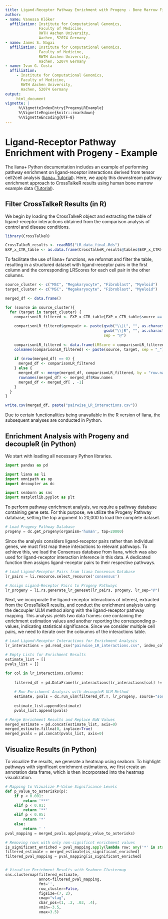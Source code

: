 ```yaml
---
title: Ligand-Receptor Pathway Enrichment with Progeny - Bone Marrow Fibrosis in Human
author:
- name: Vanessa Klöker
  affiliation: Institute for Computational Genomics,
               Faculty of Medicine,
               RWTH Aachen University,
               Aachen, 52074 Germany
- name: James S. Nagai
  affiliation: Institute for Computational Genomics,
               Faculty of Medicine,
               RWTH Aachen University,
               Aachen, 52074 Germany
- name: Ivan G. Costa
  affiliation:
     - Institute for Computational Genomics,
       Faculty of Medicine,
       RWTH Aachen University,
       Aachen, 52074 Germany
output:
     html_document
vignette: |
      %\VignetteIndexEntry{ProgenyLRExample}
      %\VignetteEngine{knitr::rmarkdown}
      %\VignetteEncoding{UTF-8}
---
```


# Ligand-Receptor Pathway Enrichment with Progeny - Example

The liana+ Python documentation includes an example of performing pathway enrichment on ligand-receptor interactions derived from tensor cell2cell analysis ([liana+ Tutorial](https://liana-py.readthedocs.io/en/latest/notebooks/liana_c2c.html)). Here, we apply this downstream pathway enrichment approach to CrossTalkeR results using human bone marrow example data ([Tutorial](https://costalab.github.io/CrossTalkeR/articles/HumanFibrosis.html)).

## Filter CrossTalkeR Results (in R)

We begin by loading the CrossTalkeR object and extracting the table of ligand-receptor interactions obtained from the comparison analysis of control and disease conditions.
```R
library(CrossTalkeR)

CrossTalkeR_results <- readRDS("LR_data_final.Rds")
EXP_x_CTR_table <- as.data.frame(CrossTalkeR_results@tables$EXP_x_CTR)
```

To facilitate the use of liana+ functions, we reformat and filter the table, resulting in a structured dataset with ligand-receptor pairs in the first column and the corresponding LRScores for each cell pair in the other columns.
```R
source_cluster <- c("MSC", "Megakaryocyte", "Fibroblast", "Myeloid")
target_cluster <- c("MSC", "Megakaryocyte", "Fibroblast", "Myeloid")

merged_df <- data.frame()

for (source in source_cluster){
  for (target in target_cluster) {
    comparisonLR_filtered <- EXP_x_CTR_table[EXP_x_CTR_table$source == source & EXP_x_CTR_table$target == target, ]
    
    comparisonLR_filtered$genepair <- paste(gsub("\\|L", "", as.character(comparisonLR_filtered$gene_A)),
                                            gsub("\\|R", "", as.character(comparisonLR_filtered$gene_B)),
                                            sep = "@")
    
    comparisonLR_filtered <- data.frame(LRScore = comparisonLR_filtered$LRScore, row.names = comparisonLR_filtered$genepair)
    colnames(comparisonLR_filtered) <- paste(source, target, sep = "_")
    
    if (nrow(merged_df) == 0) {
      merged_df <- comparisonLR_filtered
    } else {
      merged_df <- merge(merged_df, comparisonLR_filtered, by = "row.names", all = TRUE)
      rownames(merged_df) <- merged_df$Row.names
      merged_df <- merged_df[ , -1]
    }
  }
}

write.csv(merged_df, paste("pairwise_LR_interactions.csv"))

```

Due to certain functionalities being unavailable in the R version of liana, the subsequent analyses are conducted in Python.

## Enrichment Analysis with Progeny and decoupleR (in Python)
We start with loading all necessary Python libraries.
```python
import pandas as pd

import liana as li
import omnipath as op
import decoupler as dc

import seaborn as sns
import matplotlib.pyplot as plt
```

To perform pathway enrichment analysis, we require a pathway database containing gene sets. For this purpose, we utilize the Progeny Pathway database, setting the top argument to 20,000 to load the complete dataset.
```python
# Load Progeny Pathway Database
progeny = dc.get_progeny(organism='human', top=20000)
```

Since the analysis considers ligand-receptor pairs rather than individual genes, we must first map these interactions to relevant pathways. To achieve this, we load the Consensus database from liana, which was also used for ligand-receptor interaction inference in this data. A dedicated function then assigns ligand-receptor pairs to their respective pathways.
```python
# Load Ligand-Receptor Pairs from liana Consensus Database
lr_pairs = li.resource.select_resource('consensus')

# Assign Ligand-Receptor Pairs to Progeny Pathways
lr_progeny = li.rs.generate_lr_geneset(lr_pairs, progeny, lr_sep="@")
```

Next, we incorporate the ligand-receptor interactions of interest, extracted from the CrossTalkeR results, and conduct the enrichment analysis using the decoupler ULM method along with the ligand-receptor pathway mapping. This analysis yields two data frames: one containing the enrichment estimation values and another reporting the corresponding p-values, indicating statistical significance. Since we consider multiple cell pairs, we need to iterate over the coloumns of the interactions table.
```python
# Load Ligand-Receptor Interactions for Enrichment Analysis
lr_interactions = pd.read_csv("pairwise_LR_interactions.csv", index_col=0)

# Empty Lists for Enrichment Results
estimate_list = []
pvals_list = []

for col in lr_interactions.columns:
    
    filtered_df = pd.DataFrame(lr_interactions[lr_interactions[col] != 0][col])
    
    # Run Enrichment Analysis with decoupleR ULM Method
    estimate, pvals = dc.run_ulm(filtered_df.T, lr_progeny, source="source", target="interaction", use_raw=False)
    
    estimate_list.append(estimate)
    pvals_list.append(pvals)

# Merge Enrichment Results and Replace NaN Values
merged_estimate = pd.concat(estimate_list, axis=0)
merged_estimate.fillna(0, inplace=True)
merged_pvals = pd.concat(pvals_list, axis=0)
```

## Visualize Results (in Python)

To visualize the results, we generate a heatmap using seaborn. To highlight pathways with significant enrichment estimations, we first create an annotation data frame, which is then incorporated into the heatmap visualization.
```python
# Mapping to Vizualize P-Value Significance Levels
def p_value_to_asterisks(p):
    if p < 0.001:
        return '***'
    elif p < 0.01:
        return '**'
    elif p < 0.05:
        return '*'
    else:
        return ' '
pval_mapping = merged_pvals.applymap(p_value_to_asterisks)

# Removing rows with only non-significnt enrichment values
is_significant_enriched = pval_mapping.apply(lambda row: any('*' in str(val) for val in row), axis=1)
filtered_estimate = merged_estimate[is_significant_enriched]
filtered_pval_mapping = pval_mapping[is_significant_enriched]


# Vizualize Enrichment Results with Seaborn Clustermap
sns.clustermap(filtered_estimate, 
               annot=filtered_pval_mapping,
               fmt='',
               row_cluster=False,
               figsize=(7, 2),
               cmap="vlag",
               cbar_pos=(1, .2, .03, .4),
               vmin=-3.5,
               vmax=3.5)

```

<figure class="figure" style="display: table; margin: auto; height: 100%; width: 100%;">
  <img src="Progeny_images/all_celltypes_enrichment.png" alt="">
  <figcaption class="figcaption" style="display: table-caption; caption-side: bottom;"> </figcaption>
</figure>

<br/><br/>

The heatmap highlights pathway-specific enrichment of ligand–receptor interactions across cell–cell communication pairs. Notably, we observe a strong positive enrichment for **TGFβ signaling** in **MSC-to-MSC** interactions and for **EGFR signaling** from **Fibroblasts to Megakaryocytes**. In contrast, several pathways show negative enrichment patterns, such as **VEGF signaling** in **MSC-to-MSC** communication.

## Extraction and Visualization of TGFb-Related Ligand-Receptor Interactions

To further dissect which interaction in our analysis relate to the TGFb pathway, we can extract the relevant ligand-receptor pairs ftom the previous assignment with the progeny database:

```python
# Extracting all TGFb-related Ligand-Receptor Interactions
TGFb_interactions = lr_progeny[lr_progeny['source'] == 'TGFb']

# Split the "interaction" column by "@"
split_interactions = TGFb_interactions['interaction'].str.split('@', expand=True)

# Rename the columns to "ligand" and "receptor"
split_interactions.rename(columns={0: 'ligand', 1: 'receptor'}, inplace=True)

# Save the result as a CSV file
split_interactions.to_csv("/home/vanessa/Projekte/Documentation_Scripts/Human_BM_complete_vignette_code/TGFb_interactions.csv", index=False)

```

With the saved ligand-receptor pairs, we can filter the differential interactions table from CrossTalkeR and visualize the TGFb-related interactions with a sankey plot:

```R
# Load CSV file with TGFb-related interactions from Progeny
TGFb_interactions <- read.csv("/home/vanessa/Projekte/Documentation_Scripts/Human_BM_complete_vignette_code/TGFb_interactions.csv")

# Add suffixes to ligand and receptor columns
TGFb_interactions$ligand <- paste0(TGFb_interactions$ligand, "|L")
TGFb_interactions$receptor <- paste0(TGFb_interactions$receptor, "|R")

# Filter the differential EXP_x_CTR table for TGFb-related interactions
TGFb_filtered_interactions <- EXP_x_CTR_table[EXP_x_CTR_table$gene_A %in% TGFb_interactions$ligand & 
                                             EXP_x_CTR_table$gene_B %in% TGFb_interactions$receptor, ]

#Plot the filtered interactions with CrossTalkeR sankey plot function
plot_sankey(TGFb_filtered_interactions,
            target = NULL,
            ligand_cluster = "MSC",
            receptor_cluster = "Fibroblast",
            plt_name = "TGFb Signaling Related Interactions MSC to Fibroblast EXP vs CTR",
            threshold = 50, tfflag = FALSE)
```

<figure class="figure" style="display: table; margin: auto; height: 100%; width: 100%;">
  <img src="Progeny_images/MSC_MSC_TGFb_Interactions.png" alt="">
  <figcaption class="figcaption" style="display: table-caption; caption-side: bottom;"> </figcaption>
</figure>

